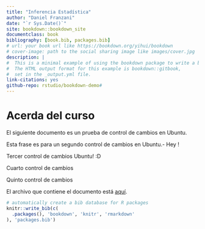 ```yaml
--- 
title: "Inferencia Estadística"
author: "Daniel Franzani"
date: "`r Sys.Date()`"
site: bookdown::bookdown_site
documentclass: book
bibliography: [book.bib, packages.bib]
# url: your book url like https://bookdown.org/yihui/bookdown
# cover-image: path to the social sharing image like images/cover.jpg
description: |
#  This is a minimal example of using the bookdown package to write a book.
#  The HTML output format for this example is bookdown::gitbook,
#  set in the _output.yml file.
link-citations: yes
github-repo: rstudio/bookdown-demo#
---
```


# Acerda del curso {-}

El siguiente documento es un prueba de control de cambios en Ubuntu.

Esta frase es para un segundo control de cambios en Ubuntu.- Hey !

Tercer control de cambios Ubuntu! :D

Cuarto control de cambios

Quinto control de cambios

El archivo que contiene el documento está [aquí](https://github.com/Dfranzani/Curso_Inferencia_Bookdown/blob/master/docs/Documento.pdf).

```r
# automatically create a bib database for R packages
knitr::write_bib(c(
  .packages(), 'bookdown', 'knitr', 'rmarkdown'
), 'packages.bib')
```
